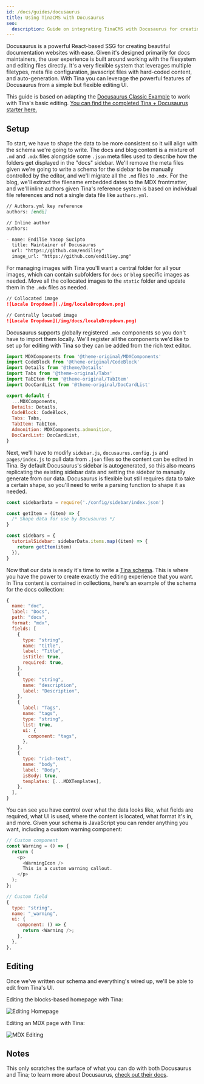 ```yaml
---
id: /docs/guides/docusaurus
title: Using TinaCMS with Docusaurus
seo:
  description: Guide on integrating TinaCMS with Docusaurus for creating documentation websites, including setup and configuration steps.
---
```


Docusaurus is a powerful React-based SSG for creating beautiful documentation websites with ease. Given it's designed primarily for docs maintainers, the user experience is built around working with the filesystem and editing files directly. It's a very flexible system that leverages multiple filetypes, meta file configuration, javascript files with hard-coded content, and auto-generation. With Tina you can leverage the powerful features of Docusaurus from a simple but flexible editing UI.

This guide is based on adapting the [Docusaurus Classic Example](https://github.com/facebook/docusaurus/tree/main/examples/classic) to work with Tina's basic editing. [You can find the completed Tina + Docusaurus starter here.](https://github.com/tinacms/tinasaurus)

<Youtube embedSrc="https://www.youtube.com/embed/2bHBwM54UB8" />

## Setup

To start, we have to shape the data to be more consistent so it will align with the schema we're going to write. The docs and blog content is a mixture of `.md` and `.mdx` files alongside some `.json` meta files used to describe how the folders get displayed in the "docs" sidebar. We'll remove the meta files given we're going to write a schema for the sidebar to be manually controlled by the editor, and we'll migrate all the `.md` files to `.mdx`. For the blog, we'll extract the filename embedded dates to the MDX frontmatter, and we'll inline authors given Tina's reference system is based on individual file references and not a single data file like `authors.yml`.

```md
// Authors.yml key reference
authors: [endi]

// Inline author
authors:

- name: Endilie Yacop Sucipto
  title: Maintainer of Docusaurus
  url: "https://github.com/endiliey"
  image_url: "https://github.com/endiliey.png"
```

For managing images with Tina you'll want a central folder for all your images, which can contain subfolders for `docs` or `blog` specific images as needed. Move all the collocated images to the `static` folder and update them in the `.mdx` files as needed.

```md
// Collocated image
![Locale Dropdown](./img/localeDropdown.png)

// Centrally located image
![Locale Dropdown](/img/docs/localeDropdown.png)
```

Docusaurus supports globally registered `.mdx` components so you don't have to import them locally. We'll register all the components we'd like to set up for editing with Tina so they can be added from the rich text editor.

```js
import MDXComponents from '@theme-original/MDXComponents'
import CodeBlock from '@theme-original/CodeBlock'
import Details from '@theme/Details'
import Tabs from '@theme-original/Tabs'
import TabItem from '@theme-original/TabItem'
import DocCardList from '@theme-original/DocCardList'

export default {
  ...MDXComponents,
  Details: Details,
  CodeBlock: CodeBlock,
  Tabs: Tabs,
  TabItem: TabItem,
  Admonition: MDXComponents.admonition,
  DocCardList: DocCardList,
}
```

Next, we'll have to modify `sidebar.js`, `docusaurus.config.js` and `pages/index.js` to pull data from `.json` files so the content can be edited in Tina. By default Docusaurus's sidebar is autogenerated, so this also means replicating the existing sidebar data and setting the sidebar to manually generate from our data. Docusaurus is flexible but still requires data to take a certain shape, so you'll need to write a parsing function to shape it as needed.

```js
const sidebarData = require('./config/sidebar/index.json')

const getItem = (item) => {
  /* Shape data for use by Docusaurus */
}

const sidebars = {
  tutorialSidebar: sidebarData.items.map((item) => {
    return getItem(item)
  }),
}
```

Now that our data is ready it's time to write a [Tina schema](/docs/schema/). This is where you have the power to create exactly the editing experience that you want. In Tina content is contained in collections, here's an example of the schema for the docs collection:

```js
{
  name: "doc",
  label: "Docs",
  path: "docs",
  format: "mdx",
  fields: [
    {
      type: "string",
      name: "title",
      label: "Title",
      isTitle: true,
      required: true,
    },
    {
      type: "string",
      name: "description",
      label: "Description",
    },
    {
      label: "Tags",
      name: "tags",
      type: "string",
      list: true,
      ui: {
        component: "tags",
      },
    },
    {
      type: "rich-text",
      name: "body",
      label: "Body",
      isBody: true,
      templates: [...MDXTemplates],
    },
  ],
}
```

You can see you have control over what the data looks like, what fields are required, what UI is used, where the content is located, what format it's in, and more. Given your schema is JavaScript you can render anything you want, including a custom warning component:

```js
// Custom component
const Warning = () => {
  return (
    <p>
      <WarningIcon />
      This is a custom warning callout.
    </p>
  );
};

// Custom field
{
  type: "string",
  name: "_warning",
  ui: {
    component: () => {
      return <Warning />;
    },
  },
},
```

## Editing

Once we've written our schema and everything's wired up, we'll be able to edit from Tina's UI.

Editing the blocks-based homepage with Tina:

![Editing Homepage](/img/docs/docusaurus/tinasaurus-home-editing.png "Editing the Docusaurus example homepage in Tina")

Editing an MDX page with Tina:

![MDX Editing](/img/docs/docusaurus/tinasaurus-doc-editing.png "Editing MDX Docusaurus Page in TinaCMS")

## Notes

This only scratches the surface of what you can do with both Docusaurus and Tina; to learn more about Docusaurus, [check out their docs](https://docusaurus.io/docs).
